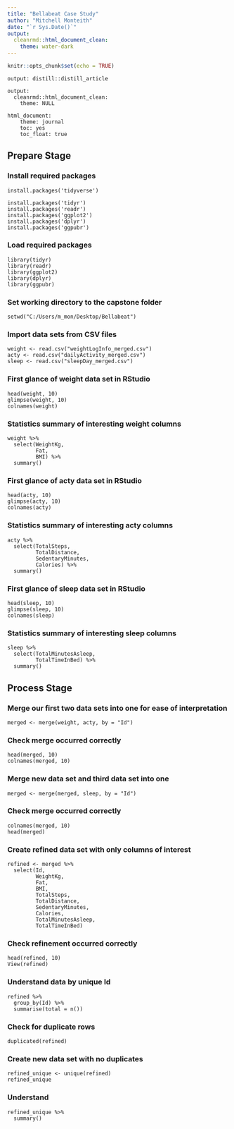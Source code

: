 ```yaml
---
title: "Bellabeat Case Study"
author: "Mitchell Monteith"
date: "`r Sys.Date()`"
output:
  cleanrmd::html_document_clean:
    theme: water-dark
---
```


```r
knitr::opts_chunk$set(echo = TRUE)
```

```
output: distill::distill_article

output:
  cleanrmd::html_document_clean:
    theme: NULL

html_document:
    theme: journal
    toc: yes
    toc_float: true
```

## Prepare Stage

### Install required packages
```
install.packages('tidyverse')

install.packages('tidyr')
install.packages('readr')
install.packages('ggplot2')
install.packages('dplyr')
install.packages('ggpubr')
```

### Load required packages
```
library(tidyr)
library(readr)
library(ggplot2)
library(dplyr)
library(ggpubr)
```

### Set working directory to the capstone folder
```
setwd("C:/Users/m_mon/Desktop/Bellabeat")
```

### Import data sets from CSV files
```
weight <- read.csv("weightLogInfo_merged.csv")
acty <- read.csv("dailyActivity_merged.csv")
sleep <- read.csv("sleepDay_merged.csv")
```

### First glance of weight data set in RStudio
```
head(weight, 10)
glimpse(weight, 10)
colnames(weight)
```

### Statistics summary of interesting weight columns
```
weight %>%
  select(WeightKg,
         Fat,
         BMI) %>%
  summary()
```

### First glance of acty data set in RStudio
```
head(acty, 10)
glimpse(acty, 10)
colnames(acty)
```

### Statistics summary of interesting acty columns
```
acty %>%
  select(TotalSteps,
         TotalDistance,
         SedentaryMinutes,
         Calories) %>%
  summary()
```

### First glance of sleep data set in RStudio
```
head(sleep, 10)
glimpse(sleep, 10)
colnames(sleep)
```

### Statistics summary of interesting sleep columns
```
sleep %>%
  select(TotalMinutesAsleep,
         TotalTimeInBed) %>%
  summary()
```

## Process Stage

### Merge our first two data sets into one for ease of interpretation
```
merged <- merge(weight, acty, by = "Id")
```

### Check merge occurred correctly
```View(merged)
head(merged, 10)
colnames(merged, 10)
```

### Merge new data set and third data set into one
```
merged <- merge(merged, sleep, by = "Id")
```

### Check merge occurred correctly
```
colnames(merged, 10)
head(merged)
```

### Create refined data set with only columns of interest
```
refined <- merged %>%
  select(Id,
         WeightKg,
         Fat,
         BMI,
         TotalSteps,
         TotalDistance,
         SedentaryMinutes,
         Calories,
         TotalMinutesAsleep,
         TotalTimeInBed)
```

### Check refinement occurred correctly
```
head(refined, 10)
View(refined)
```

### Understand data by unique Id
```
refined %>%
  group_by(Id) %>%
  summarise(total = n())
```

### Check for duplicate rows
```
duplicated(refined)
```

### Create new data set with no duplicates
```
refined_unique <- unique(refined)
refined_unique
```

### Understand 
```
refined_unique %>%
  summary()
```
